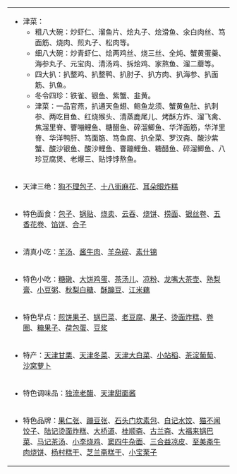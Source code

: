 {| class="prettytable" style="font-size:90%"
|
* 津菜：
**粗八大碗：炒虾仁、溜鱼片、烩丸子、烩滑鱼、氽白肉丝、笃面筋、烧肉、煎丸子、松肉等。
**细八大碗：炒青虾仁、烩两鸡丝、烧三丝、全炖、蟹黄蛋羹、海参丸子、元宝肉、清汤鸡、拆烩鸡、家熬鱼、溜二蘑等。
**四大扒：扒整鸡、扒整鸭、扒肘子、扒方肉、扒海参、扒面筋、扒鱼。
**冬令四珍：铁雀、银鱼、紫蟹、韭黄。
**津菜：一品官燕，扒通天鱼翅、鲍鱼龙须、蟹黄鱼肚、扒刺参、两吃目鱼、红烧猴头、清蒸鹿尾儿、烤酥方炸、溜飞禽、焦溜里脊、罾嘣鲤鱼、糖醋鱼、碎溜鲫鱼、华洋面筋，华洋里脊、华洋鸭肝、笃面筋、笃鱼腐、扒全菜、罗汉斋、酸沙紫蟹、酸沙银鱼、酸沙鲤鱼、罾蹦鲤鱼、糖醋鱼、碎溜鲫鱼、八珍豆腐煲、老爆三、贴饽饽熬鱼。
|-
|
* 天津三绝：[[狗不理包子]]、[[十八街麻花]]、[[耳朵眼炸糕]]
|-
|
* 特色面食：[[包子]]、[[锅贴]]、[[烧卖]]、[[云吞]]、[[烧饼]]、[[打卤面|捞面]]、[[银丝卷]]、[[花卷|五香花卷]]、[[馅饼]]、[[合子]]
|-
|
* 清真小吃：[[羊汤]]、[[酱牛肉]]、[[羊杂碎]]、[[素什锦]]
|-
|
* 特色小吃：[[糖葫芦|糖礅]]、[[大饼鸡蛋]]、[[炒面 (面粉)|茶汤儿]]、[[凉粉]]、[[龙嘴大茶壶]]、[[熟梨膏]]、[[小豆粥]]、[[秋梨白糖]]、[[酥蹦豆]]、[[江米藕]]
|-
|
* 特色早点：[[煎饼果子]]、[[锅巴菜]]、[[老豆腐]]、[[油条|果子]]、[[油炸糕|烫面炸糕]]、[[卷圈]]、[[油饼|糖果子]]、[[荷包蛋]]、[[豆浆]]
|-
|
* 特产：[[炒栗子|天津甘栗]]、[[天津冬菜]]、[[大白菜|天津大白菜]]、[[小站稻]]、[[茶淀葡萄]]、[[沙窝萝卜]]
|-
|
* 特色调味品：[[独流老醋]]、[[天津甜面酱]]
|-
|
* 特色品牌：[[果仁张]]、[[蹦豆张]]、[[石头门坎素包]]、[[白记水饺]]、[[猫不闻饺子]]、[[陆记烫面炸糕]]、[[大桥道]]、[[桂顺斋]]、[[古兰斋]]、[[大福来锅巴菜]]、[[马记茶汤]]、[[小李烧鸡]]、[[窦四牛杂面]]、[[三合益|三合益凉皮]]、[[至美斋|至美斋牛肉烧饼]]、[[杨村糕干]]、[[芝兰斋糕干]]、[[小宝栗子]]
|}